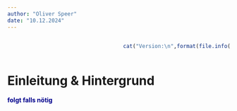 ```yaml
---
author: "Oliver Speer"
date: "10.12.2024"
---
```


::::: columns
::: {.column width="50%"}
:::

::: {.column width="50%"}
```r
cat("Version:\n",format(file.info("intro.qmd")$mtime,"%d. %B %Y"))
```
:::
:::::


# Einleitung & Hintergrund {.unnumbered}

[**folgt falls nötig**]{style="color:#00008B"}

